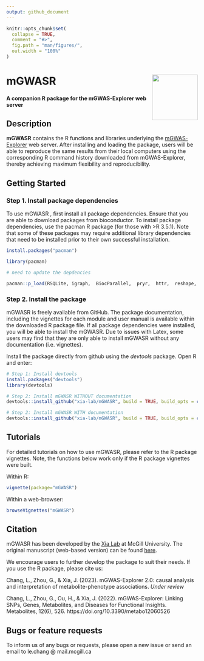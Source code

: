 ```yaml
---
output: github_document
---
```


<!-- README.md is generated from README.Rmd. Please edit that file -->

```r
knitr::opts_chunk$set(
  collapse = TRUE,
  comment = "#>",
  fig.path = "man/figures/",
  out.width = "100%"
)
```

# mGWASR <img src="man/figures/mgwas_logo.png" align="right" alt="" width="120" />
#### A companion R package for the mGWAS-Explorer web server

## Description

**mGWASR** contains the R functions and libraries underlying the [mGWAS-Explorer](https://www.mgwas.ca/) web server. After installing and loading the package, users will be able to reproduce the same results from their local computers using the corresponding R command history downloaded from mGWAS-Explorer, thereby achieving maximum flexibility and reproducibility.

## Getting Started

### Step 1. Install package dependencies

To use mGWASR , first install all package dependencies. Ensure that you are able to download packages from bioconductor. To install package dependencies, use the pacman R package (for those with >R 3.5.1). Note that some of these packages may require additional library dependencies that need to be installed prior to their own successful installation.

```R
install.packages("pacman")

library(pacman)

# need to update the depdencies

pacman::p_load(RSQLite, igraph,  BiocParallel,  pryr,  httr,  reshape,  ggplot2,  RJSONIO,  RCurl,  XML,  ggforce,  graphlayouts,  compiler,  dplyr,  RColorBrewer,  Cairo,  plyr,  qs,  rjson,  TwoSampleMR)
```
### Step 2. Install the package

mGWASR is freely available from GitHub. The package documentation, including the vignettes for each module and user manual is available within the downloaded R package file. If all package dependencies were installed, you will be able to install the mGWASR. Due to issues with Latex, some users may find that they are only able to install mGWASR without any documentation (i.e. vignettes).

Install the package directly from github using the *devtools* package. Open R and enter:

```R
# Step 1: Install devtools
install.packages("devtools")
library(devtools)

# Step 2: Install mGWASR WITHOUT documentation
devtools::install_github("xia-lab/mGWASR", build = TRUE, build_opts = c("--no-resave-data", "--no-manual", "--no-build-vignettes"), force = TRUE)

# Step 2: Install mGWASR WITH documentation
devtools::install_github("xia-lab/mGWASR", build = TRUE, build_opts = c("--no-resave-data", "--no-manual"), build_vignettes = TRUE, force = TRUE)

```
## Tutorials

For detailed tutorials on how to use mGWASR, please refer to the R package vignettes. Note, the functions below work only if the R package vignettes were built.

Within R:
```R
vignette(package="mGWASR")
```

Within a web-browser:
```R
browseVignettes("mGWASR")
```

## Citation

mGWASR has been developed by the [Xia Lab](http://xialab.ca/) at McGill University. The original manuscript (web-based version) can be found [here](https://www.mdpi.com/2218-1989/12/6/526).

We encourage users to further develop the package to suit their needs. If you use the R package, please cite us:

Chang, L., Zhou, G., & Xia, J. (2023). mGWAS-Explorer 2.0: causal analysis and interpretation of metabolite-phenotype associations. *Under review*

Chang, L., Zhou, G., Ou, H., & Xia, J. (2022). mGWAS-Explorer: Linking SNPs, Genes, Metabolites, and Diseases for Functional Insights. Metabolites, 12(6), 526. https://doi.org/10.3390/metabo12060526


## Bugs or feature requests

To inform us of any bugs or requests, please open a new issue or send an email to le.chang @ mail.mcgill.ca


